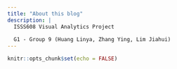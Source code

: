 ```yaml
---
title: "About this blog"
description: |
  ISSS608 Visual Analytics Project 
  
  G1 - Group 9 (Huang Linya, Zhang Ying, Lim Jiahui)
---
```


```r
knitr::opts_chunk$set(echo = FALSE)
```
